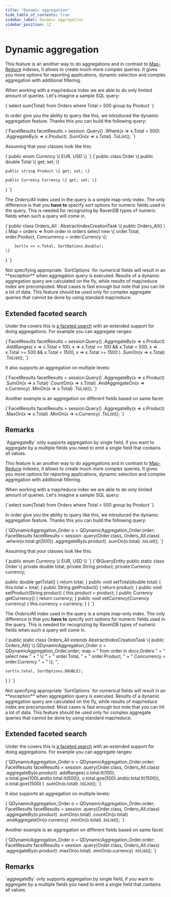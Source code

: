 ```yaml
---
title: "Dynamic aggregation"
hide_table_of_contents: true
sidebar_label: Dynamic aggregation
sidebar_position: 12
---
```





# Dynamic aggregation
<LanguageSwitcher supportedLanguages={supportedLanguages} />
<LanguageContent language="csharp">


This feature is an another way to do aggregations and in contrast to [Map-Reduce](../../indexes/map-reduce-indexes.mdx) indexes, it allows to create much more complex queries. It gives you more options for reporting applications, dynamic selection and complex aggregation with additional filtering. 

When working with a map/reduce index we are able to do only limited amount of queries. Let's imagine a sample SQL query:

<TabItem value="csharp" label="csharp">
<CodeBlock language="csharp">
{`select sum(Total) from Orders where Total > 500 group by Product
`}
</CodeBlock>
</TabItem>

In order give you the ability to query like this, we introduced the dynamic aggregation feature. Thanks this you can build the following query:

<TabItem value="dynamic_aggregation_1" label="dynamic_aggregation_1">
<CodeBlock language="csharp">
{`FacetResults facetResults = session
	.Query<Order, Orders_All>()
	.Where(x => x.Total > 500)
	.AggregateBy(x => x.Product)
		.SumOn(x => x.Total)
	.ToList();
`}
</CodeBlock>
</TabItem>

Assuming that your classes look like this:

<TabItem value="currency" label="currency">
<CodeBlock language="csharp">
{`public enum Currency
\{
	EUR,
	USD
\}
`}
</CodeBlock>
</TabItem>

<TabItem value="order" label="order">
<CodeBlock language="csharp">
{`public class Order
\{
	public double Total \{ get; set; \}

	public string Product \{ get; set; \}

	public Currency Currency \{ get; set; \}
\}
`}
</CodeBlock>
</TabItem>

The _Orders/All_ index used in the query is a simple map-only index. The only difference is that you **have to** specify sort options for numeric fields used in the query. This is needed for recognizing by RavenDB types of numeric fields when such a query will come in.

<TabItem value="dynamic_aggregation_index_def" label="dynamic_aggregation_index_def">
<CodeBlock language="csharp">
{`public class Orders_All : AbstractIndexCreationTask<Order>
\{
	public Orders_All()
	\{
		Map = orders => from order in orders
				select new
				\{
					order.Total,
					order.Product,
					Concurrency = order.Currency
				\};

		Sort(x => x.Total, SortOptions.Double);
	\}
\}
`}
</CodeBlock>
</TabItem>

<Admonition type="warning" title="">
Not specifying appropriate `SortOptions` for numerical fields will result in an **exception** when aggregation query is executed.
</Admonition>

<Admonition type="note" title="">
Results of a dynamic aggregation query are calculated on the fly, while results of map/reduce index are precomputed. Most cases is fast enough but note that you can hit a lot of data. This feature should be used only for complex aggregate queries that cannot be done by using standard map/reduce.
</Admonition>

## Extended faceted search

Under the covers this is [a faceted search](../../indexes/querying/faceted-search.mdx) with an extended support for doing aggregations. For example you can aggregate ranges:

<TabItem value="dynamic_aggregation_range" label="dynamic_aggregation_range">
<CodeBlock language="csharp">
{`FacetResults facetResults = session.Query<Order, Orders_All>()
				.AggregateBy(x => x.Product)
				.AddRanges(
					x => x.Total < 100,
					x => x.Total >= 100 && x.Total < 500,
					x => x.Total >= 500 && x.Total < 1500,
					x => x.Total >= 1500
				)
				.SumOn(x => x.Total)
				.ToList();
`}
</CodeBlock>
</TabItem>

It also supports an aggregation on multiple levels:

<TabItem value="dynamic_aggregation_multiple_items" label="dynamic_aggregation_multiple_items">
<CodeBlock language="csharp">
{`FacetResults facetResults = session.Query<Order, Orders_All>()
				.AggregateBy(x => x.Product)
					.SumOn(x => x.Total)
					.CountOn(x => x.Total)
				.AndAggregateOn(x => x.Currency)
					.MinOn(x => x.Total)
				.ToList();
`}
</CodeBlock>
</TabItem>

Another example is an aggregation on different fields based on same facet:

<TabItem value="dynamic_aggregation_different_fieldss" label="dynamic_aggregation_different_fieldss">
<CodeBlock language="csharp">
{`FacetResults facetResults = session.Query<Order, Orders_All>()
				.AggregateBy(x => x.Product)
					.MaxOn(x => x.Total)
					.MinOn(x => x.Currency)
				.ToList();
`}
</CodeBlock>
</TabItem>

## Remarks

<Admonition type="warning" title="">
`AggregateBy` only supports aggregation by single field, if you want to aggregate by a multiple fields you need to emit a single field that contains all values.
</Admonition>


</LanguageContent>
<LanguageContent language="java">


This feature is an another way to do aggregations and in contrast to [Map-Reduce](../../indexes/map-reduce-indexes.mdx) indexes, it allows to create much more complex queries. It gives you more options for reporting applications, dynamic selection and complex aggregation with additional filtering. 

When working with a map/reduce index we are able to do only limited amount of queries. Let's imagine a sample SQL query:

<TabItem value="csharp" label="csharp">
<CodeBlock language="csharp">
{`select sum(Total) from Orders where Total > 500 group by Product
`}
</CodeBlock>
</TabItem>

In order give you the ability to query like this, we introduced the dynamic aggregation feature. Thanks this you can build the following query:

<TabItem value="dynamic_aggregation_1" label="dynamic_aggregation_1">
<CodeBlock language="java">
{`QDynamicAggregation_Order o = QDynamicAggregation_Order.order;
FacetResults facetResults = session
  .query(Order.class, Orders_All.class)
  .where(o.total.gt(500))
  .aggregateBy(o.product)
    .sumOn(o.total)
  .toList();
`}
</CodeBlock>
</TabItem>

Assuming that your classes look like this:

<TabItem value="currency" label="currency">
<CodeBlock language="java">
{`public enum Currency \{
  EUR,
  USD
\}
`}
</CodeBlock>
</TabItem>

<TabItem value="order" label="order">
<CodeBlock language="java">
{`@QueryEntity
public static class Order \{
  private double total;
  private String product;
  private Currency currency;

  public double getTotal() \{
    return total;
  \}
  public void setTotal(double total) \{
    this.total = total;
  \}
  public String getProduct() \{
    return product;
  \}
  public void setProduct(String product) \{
    this.product = product;
  \}
  public Currency getCurrency() \{
    return currency;
  \}
  public void setCurrency(Currency currency) \{
    this.currency = currency;
  \}
\}
`}
</CodeBlock>
</TabItem>

The _Orders/All_ index used in the query is a simple map-only index. The only difference is that you **have to** specify sort options for numeric fields used in the query. This is needed for recognizing by RavenDB types of numeric fields when such a query will come in.

<TabItem value="dynamic_aggregation_index_def" label="dynamic_aggregation_index_def">
<CodeBlock language="java">
{`public static class Orders_All extends AbstractIndexCreationTask \{
  public Orders_All() \{
    QDynamicAggregation_Order o = QDynamicAggregation_Order.order;
    map =
     " from order in docs.Orders         " +
     " select new                        " +
     " \{                                 " +
     "     order.Total,                  " +
     "     order.Product,                " +
     "     Concurrency = order.Currency  " +
     " \}; ";

    sort(o.total, SortOptions.DOUBLE);
  \}
\}
`}
</CodeBlock>
</TabItem>

<Admonition type="warning" title="">
Not specifying appropriate `SortOptions` for numerical fields will result in an **exception** when aggregation query is executed.
</Admonition>

<Admonition type="note" title="">
Results of a dynamic aggregation query are calculated on the fly, while results of map/reduce index are precomputed. Most cases is fast enough but note that you can hit a lot of data. This feature should be used only for complex aggregate queries that cannot be done by using standard map/reduce.
</Admonition>

## Extended faceted search

Under the covers this is [a faceted search](../../indexes/querying/faceted-search.mdx) with an extended support for doing aggregations. For example you can aggregate ranges:

<TabItem value="dynamic_aggregation_range" label="dynamic_aggregation_range">
<CodeBlock language="java">
{`QDynamicAggregation_Order o = QDynamicAggregation_Order.order;
FacetResults facetResults = session
  .query(Order.class, Orders_All.class)
  .aggregateBy(o.product)
  .addRanges(
    o.total.lt(100),
    o.total.goe(100).and(o.total.lt(500)),
    o.total.goe(500).and(o.total.lt(1500)),
    o.total.goe(1500)
  )
  .sumOn(o.total)
  .toList();
`}
</CodeBlock>
</TabItem>

It also supports an aggregation on multiple levels:

<TabItem value="dynamic_aggregation_multiple_items" label="dynamic_aggregation_multiple_items">
<CodeBlock language="java">
{`QDynamicAggregation_Order o = QDynamicAggregation_Order.order;
FacetResults facetResults = session
  .query(Order.class, Orders_All.class)
  .aggregateBy(o.product)
    .sumOn(o.total)
    .countOn(o.total)
  .andAggregateOn(o.currency)
    .minOn(o.total)
  .toList();
`}
</CodeBlock>
</TabItem>

Another example is an aggregation on different fields based on same facet:

<TabItem value="dynamic_aggregation_different_fieldss" label="dynamic_aggregation_different_fieldss">
<CodeBlock language="java">
{`QDynamicAggregation_Order o = QDynamicAggregation_Order.order;
FacetResults facetResults = session
  .query(Order.class, Orders_All.class)
  .aggregateBy(o.product)
    .maxOn(o.total)
    .minOn(o.currency)
  .toList();
`}
</CodeBlock>
</TabItem>

## Remarks

<Admonition type="warning" title="">
`aggregateBy` only supports aggregation by single field, if you want to aggregate by a multiple fields you need to emit a single field that contains all values.
</Admonition>


</LanguageContent>

<!---
- [Querying : Faceted search](../../indexes/querying/faceted-search)

-->